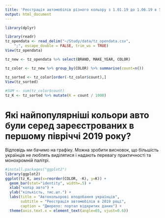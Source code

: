 ---
title: 'Реєстрація автомобілів різного кольору з 1.01.19 до 1.06.19 в Україні'
output: html_document
---
```{r}
library(dplyr)

library(readr)
tz_opendata <- read_delim("~/Study/data/tz_opendata.csv", 
    ";", escape_double = FALSE, trim_ws = TRUE)
View(tz_opendata)

tz_new <- tz_opendata %>% select(BRAND, MAKE_YEAR, COLOR)


```


```{r}
tz_color <- tz_new %>% group_by(COLOR) %>% summarise(count=n())

tz_sorted <- tz_color[order(-tz_color$count),]
View(tz_sorted)
  
#SUM <- sum(tz_color$count)
tz_K <- tz_sorted %>% mutate(K = count / 1000)
```
<h1>Які найпопулярніші кольори авто були серед зареєстрованих в першому півріччі 2019 року?</h1>

Відповідь ми бачимо на графіку. Можна зробити висновок, що більшість українців не люблять виділятися і надають перевагу практичності та монохромній палітрі.
```{r}
#install.packages("ggplot2")
library(ggplot2)
ggplot(tz_K, aes(x=reorder(COLOR, -K), y=K)) +
  geom_bar(stat="identity", width=.5) + 
  xlab("колір авто") +
  ylab("кількість, тис.шт.") +
  labs(title = "Автокольорові вподобання українців", 
       subtitle = "Реєстрація автомобілів в 2019 році", 
       caption = "Джерело: портал відкритих даних") + 
  theme(axis.text.x = element_text(angle=65, vjust=0.6))

 
```

